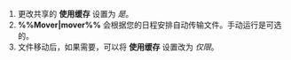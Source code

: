 1. 更改共享的 **使用缓存** 设置为 *是*。
2. **%%Mover|mover%%** 会根据您的日程安排自动传输文件。手动运行是可选的。
3. 文件移动后，如果需要，可以将 **使用缓存** 设置改为 *仅限*。
